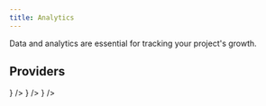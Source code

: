 ```yaml
---
title: Analytics
---
```



Data and analytics are essential for tracking your project's growth.

## Providers

<Cards className="sm:grid-cols-3">
  <Card
    title="DefiLlama"
    href="https://defillama.com/chain/Metis?tvl=true"
    external
    icon={<LineChart />}
  />
  <Card
    title="Routescan Explorer"
    href="https://explorer.metis.io/chart?id=tx"
    external
    icon={<Search />}
  />
  <Card
    title="GrowThePie"
    href="https://www.growthepie.xyz/chains/metis"
    external
    icon={<PieChart />}
  />
</Cards>
